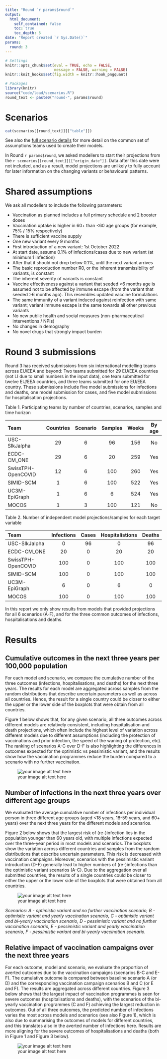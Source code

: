 ```yaml
---
title: "Round `r params$round`"
output:
  html_document:
    self_contained: false
    toc: true
    toc_depth: 5
date: "Report created `r Sys.Date()`"
params:
  round: 3
---
```


```r
# Settings
knitr::opts_chunk$set(eval = TRUE, echo = FALSE, 
                      message = FALSE, warning = FALSE)
knitr::knit_hooks$set(fig.width = knitr::hook_pngquant)
```

```r
# Packages
library(knitr)
source("code/load/scenarios.R")
round_text <- paste0("round-", params$round)
```

# Scenarios

```r
cat(scenarios[[round_text]][["table"]])
```

See also the [full scenario details](`r paste0("https://github.com/covid19-forecast-hub-europe/covid19-scenario-hub-europe/wiki/Round-", params$round)`) for more detail on the common set of assumptions teams used to create their models.

In Round `r params$round`, we asked modellers to start their projections from the `r scenarios[[round_text]][["origin_date"]]`. Data after this date were not included, and as a result, model projections are unlikely to fully account for later information on the changing variants or behavioural patterns.


# Shared assumptions
We ask all modellers to include the following parameters:

- Vaccination as planned includes a full primary schedule and 2 booster doses
- Vaccination uptake is higher in 60+ than <60 age groups (for example, 75% / 15% respectively)
- There is sufficient vaccine supply
- One new variant every 9 months
- First introduction of a new variant: 1st October 2022
- At start date, assume 0.1% of infections/cases due to new variant (at minimum 1 infection)
- After that it should not drop below 0.1%, until the next variant arrives
- The basic reproduction number R0, or the inherent transmissibility of variants, is constant
- The inherent severity of variants is constant
- Vaccine effectiveness against a variant that seeded >6 months age is assumed not to be affected by immune escape (from the variant that seeded >6 months ago). This resembles updated vaccine formulations
- The same immunity of a variant induced against reinfection with same variant; variant immune escape is the same towards all other previous variants
- No new public health and social measures (non-pharmaceutical interventions / NPIs)
- No changes in demography
- No novel drugs that strongly impact burden

# Round 3 submissions
Round 3 has received submissions from six international modelling teams across EU/EEA and beyond: Two teams submitted for 29 EU/EEA countries (not LI due to small numbers in the input data), one team submitted for twelve EU/EEA countries, and three teams submitted for one EU/EEA country. These submissions include five model submissions for infections and deaths, one model submission for cases, and five model submissions for hospitalisation projections.

Table 1. Participating teams by number of countries, scenarios, samples and time horizon

| Team | Countries | Scenario    | Samples | Weeks | By age |
| :--- | :---: |  :---: | :---: | :---: | :---: |
| USC-SIkJalpha | 29 | 6 | 96 | 156 | No |
| ECDC-CM_ONE | 29 | 6 | 20 | 259 | Yes |
| SwissTPH-OpenCOVID | 12 | 6 | 100 | 260 | Yes |
| SIMID-SCM | 1 | 6 | 100 |  522 | Yes |
| UC3M-EpiGraph | 1 | 6 | 6 | 524 | Yes |
| MOCOS | 1 | 3 | 100 | 121 | No |



Table 2. Number of independent model projections/samples for each target variable

| Team      | Infections | Cases    | Hospitalistions | Deaths |
| :---        |    :---:   | :---: | :---: | :---: |
| USC-SIkJalpha      | 0 | 96   | 0 | 96 |
| ECDC-CM_ONE   | 20        | 0      | 20 | 20 |
| SwissTPH-OpenCOVID   | 100        | 0   | 100 | 100 |
| SIMID-SCM   | 100        | 0     | 100 |  100 |
| UC3M-EpiGraph   | 6        | 0      | 6 | 0 |
| MOCOS   | 100        | 0     | 100 | 100 |


In this report we only show results from models that provided projections for all 6 scenarios (A-F), and for the three common outcomes of infections, hospitalisations and deaths.


# Results

## Cumulative outcomes in the next three years per 100,000 population
For each model and scenario, we compare the cumulative number of the three outcomes (infections, hospitalisations, and deaths) for the next three years. The results for each model are aggregated across samples from the random distributions that describe uncertain parameters as well as across all countries. Hence, the result for a single country could be closer to either the upper or the lower side of the boxplots that were obtain from all countries.

Figure 1 below shows that, for any given scenario, all three outcomes across different models are relatively consistent, including hospitalisation and death projections, which often include the highest level of variation across different models due to different assumptions (including the protection of vaccinations and prior infection, the speed of the waning of protection, etc). The ranking of scenarios A-C over D-F is also highlighting the differences in outcomes expected for the optimistic vs pessimistic variant, and the results show how the vaccination programmes reduce the burden compared to a scenario with no further vaccination. 

![your image alt text here](./images/Round3_Fig1.png)

## Number of infections in the next three years over different age groups
We evaluated the average cumulative number of infections per individual person in three different age groups (aged <18 years, 18-59 years, and 60+ years) over the next three years for the different models and scenarios. 

Figure 2 below shows that the largest risk of (re-)infection lies in the population younger than 60 years old, with multiple infections expected over the three-year period in most models and scenarios. The boxplots show the variation across different countries and samples from the random distributions that describe uncertain parameters. This risk is decreased with vaccination campaigns. Moreover, scenarios with the pessimistic variant introduction (D-F) generally lead to higher numbers of (re-)infections  than the optimistic variant scenarios (A-C). Due to the aggregation over all submitted countries, the results of a single countries could be closer to either the upper or the lower side of the boxplots that were obtained from all countries. 

![your image alt text here](./images/Round3_Fig2.png)

_Scenarios: A - optimistic variant and no further vaccination scenario, B - optimistic variant and yearly vaccination scenario, C - optimistic variant and bi-yearly vaccination scenario, D - pessimistic variant and no further vaccination scenario, E - pessimistic variant and yearly vaccination scenario, F - pessimistic variant and bi-yearly vaccination scenario._


## Relative impact of vaccination campaigns over the next three years
For each outcome, model and scenario, we evaluate the proportion of averted outcomes due to the vaccination campaigns (scenarios B-C and E-F). The cumulative outcome is compared between baseline scenario A (or D) and the corresponding vaccination campaign scenarios B and C (or E and F). The results are aggregated across different countries.
Figure 3 below shows that the largest impact of vaccination programmes is seen for severe outcomes (hospitalisations and deaths), with the scenarios of the bi-yearly vaccination programmes (C and F) achieving the largest reduction in outcomes. Out of all three outcomes, the predicted number of infections varies the most across models and scenarios (see also Figure 1), which is also due to summarising the outcomes of models for different countries, and this translates also in the averted number of infections here. Results are more aligning for the severe outcomes of hospitalisations and deaths (both in Figure 1 and Figure 3 below).

![your image alt text here](./images/Round3_Fig3.png)
